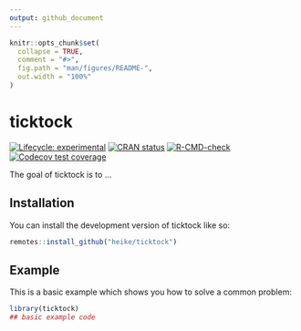 ```yaml
---
output: github_document
---
```


<!-- README.md is generated from README.Rmd. Please edit that file -->

```r
knitr::opts_chunk$set(
  collapse = TRUE,
  comment = "#>",
  fig.path = "man/figures/README-",
  out.width = "100%"
)
```

# ticktock

<!-- badges: start -->
[![Lifecycle: experimental](https://img.shields.io/badge/lifecycle-experimental-orange.svg)](https://lifecycle.r-lib.org/articles/stages.html#experimental)
[![CRAN status](https://www.r-pkg.org/badges/version/ticktock)](https://CRAN.R-project.org/package=ticktock)
[![R-CMD-check](https://github.com/heike/ticktock/actions/workflows/R-CMD-check.yaml/badge.svg)](https://github.com/heike/ticktock/actions/workflows/R-CMD-check.yaml)
[![Codecov test coverage](https://codecov.io/gh/heike/ticktock/graph/badge.svg)](https://app.codecov.io/gh/heike/ticktock)
<!-- badges: end -->

The goal of ticktock is to ...

## Installation

You can install the development version of ticktock like so:

``` r
remotes::install_github("heike/ticktock")
```

## Example

This is a basic example which shows you how to solve a common problem:

```r
library(ticktock)
## basic example code
```


